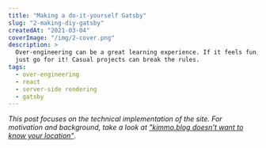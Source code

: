 ```yaml
---
title: "Making a do-it-yourself Gatsby"
slug: "2-making-diy-gatsby"
createdAt: "2021-03-04"
coverImage: "/img/2-cover.png"
description: >
  Over-engineering can be a great learning experience. If it feels fun,
  just go for it! Casual projects can break the rules.
tags:
  - over-engineering
  - react
  - server-side rendering
  - gatsby
---
```


*This post focuses on the technical implementation of the site. For motivation and background, take a look at ["kimmo.blog doesn't want to know your location"](../1-kimmo-blog-doesnt-want-to-know-your-location/)*.
